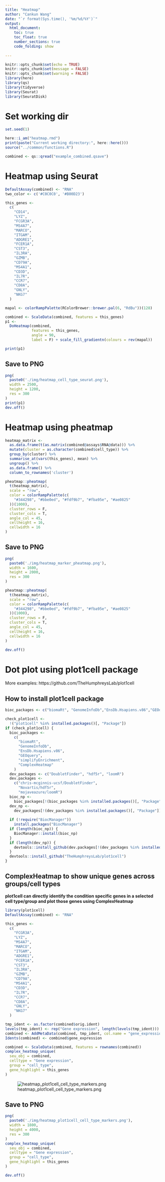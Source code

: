 ```yaml
---
title: "Heatmap"
author: "Cankun Wang"
date: "`r format(Sys.time(), '%m/%d/%Y')`"
output: 
  html_document:
    toc: true
    toc_float: true
    number_sections: true
    code_folding: show
    
---
```


```r
knitr::opts_chunk$set(echo = TRUE)
knitr::opts_chunk$set(message = FALSE)
knitr::opts_chunk$set(warning = FALSE)
library(here)
library(qs)
library(tidyverse)
library(Seurat)
library(SeuratDisk)
```


# Set working dir

```r
set.seed(1)

here::i_am("heatmap.rmd")
print(paste("Current working directory:", here::here()))
source("../common/functions.R")

```

```r
combined <- qs::qread("example_combined.qsave")

```

# Heatmap using Seurat

```r

DefaultAssay(combined) <- "RNA"
two_color <- c('#C0C0C0', '#B00D23')

this_genes <-
  c(
    "CD14",
    "LYZ",
    "FCGR3A",
    "MS4A7",
    "MARCO",
    "ITGAM",
    "ADGRE1",
    "FCER1A",
    "CST3",
    "IL3RA",
    "GZMB",
    "CD79A",
    "MS4A1",
    "CD3D",
    "IL7R",
    "CCR7",
    "CD8A",
    "GNLY",
    "NKG7"
  )

mapal <- colorRampPalette(RColorBrewer::brewer.pal(6, "RdBu"))(128)

combined <- ScaleData(combined, features = this_genes)
p1 <-
  DoHeatmap(combined,
            features = this_genes,
            angle = 90,
            label = F) + scale_fill_gradientn(colours = rev(mapal))

print(p1)


```

## Save to PNG 

```r

png(
  paste0('./img/heatmap_cell_type_seurat.png'),
  width = 2500,
  height = 1200,
  res = 300
)
print(p1)
dev.off()

```



# Heatmap using pheatmap

```r

heatmap_matrix <-
  as.data.frame(t(as.matrix(combined@assays$RNA@data))) %>%
  mutate(cluster = as.character(combined$cell_type)) %>%
  group_by(cluster) %>%
  summarise_at(vars(this_genes), mean) %>%
  ungroup() %>%
  as.data.frame() %>%
  column_to_rownames('cluster')

pheatmap::pheatmap(
  t(heatmap_matrix),
  scale = "row",
  color = colorRampPalette(c(
    "#344298", "#bbe0ed", "#fdf9b7", "#fba95e", "#ae0825"
  ))(1000),
  cluster_rows = F,
  cluster_cols = T,
  angle_col = 45,
  cellheight = 16,
  cellwidth = 16
)
```

## Save to PNG 

```r

png(
  paste0('./img/heatmap_marker_pheatmap.png'),
  width = 1600,
  height = 2000,
  res = 300
)

pheatmap::pheatmap(
  t(heatmap_matrix),
  scale = "row",
  color = colorRampPalette(c(
    "#344298", "#bbe0ed", "#fdf9b7", "#fba95e", "#ae0825"
  ))(1000),
  cluster_rows = F,
  cluster_cols = T,
  angle_col = 45,
  cellheight = 16,
  cellwidth = 16
)

dev.off()

```

# Dot plot using plot1cell package

More examples: https://github.com/TheHumphreysLab/plot1cell

## How to install plot1cell package

```r

bioc_packages <- c("biomaRt", "GenomeInfoDb","EnsDb.Hsapiens.v86","GEOquery","simplifyEnrichment","ComplexHeatmap")

check_plot1cell <-
  !("plot1cell" %in% installed.packages()[, "Package"])
if (check_plot1cell) {
  bioc_packages <-
    c(
      "biomaRt",
      "GenomeInfoDb",
      "EnsDb.Hsapiens.v86",
      "GEOquery",
      "simplifyEnrichment",
      "ComplexHeatmap"
    )
  dev_packages <- c("DoubletFinder", "hdf5r", "loomR")
  dev.packages <-
    c("chris-mcginnis-ucsf/DoubletFinder",
      "Novartis/hdf5r",
      "mojaveazure/loomR")
  bioc_np <-
    bioc_packages[!(bioc_packages %in% installed.packages()[, "Package"])]
  dev_np <-
    dev_packages[!(dev_packages %in% installed.packages()[, "Package"])]
  
  if (!require("BiocManager"))
    install.packages("BiocManager")
  if (length(bioc_np)) {
    BiocManager::install(bioc_np)
  }
  if (length(dev_np)) {
    devtools::install_github(dev.packages[!(dev_packages %in% installed.packages()[, "Package"])])
  }
  devtools::install_github("TheHumphreysLab/plot1cell")
}

```


## ComplexHeatmap to show unique genes across groups/cell types

**plot1cell can directly identify the condition specific genes in a selected cell type/group and plot those genes using ComplexHeatmap**

```r
library(plot1cell)
DefaultAssay(combined) <- "RNA"

this_genes <-
  c(
    "FCGR3A",
    "LYZ",
    "MS4A7",
    "MARCO",
    "ITGAM",
    "ADGRE1",
    "FCER1A",
    "CST3",
    "IL3RA",
    "GZMB",
    "CD79A",
    "MS4A1",
    "CD3D",
    "IL7R",
    "CCR7",
    "CD8A",
    "GNLY",
    "NKG7"
  )

tmp_ident <- as.factor(combined$orig.ident)
levels(tmp_ident) <- rep("Gene expression", length(levels(tmp_ident)))
combined <- AddMetaData(combined, tmp_ident, col.name = "gene_expression")
Idents(combined) <- combined$gene_expression

combined <- ScaleData(combined, features = rownames(combined))
complex_heatmap_unique(
  seu_obj = combined,
  celltype = "Gene expression",
  group = "cell_type",
  gene_highlight = this_genes
)

```

![heatmap_plot1cell_cell_type_markers.png](./img/heatmap_plot1cell_cell_type_markers.png)

## Save to PNG 

```r

png(
  paste0('./img/heatmap_plot1cell_cell_type_markers.png'),
  width = 1800,
  height = 4000,
  res = 300
)
complex_heatmap_unique(
  seu_obj = combined,
  celltype = "Gene expression",
  group = "cell_type",
  gene_highlight = this_genes
)

dev.off()

```


